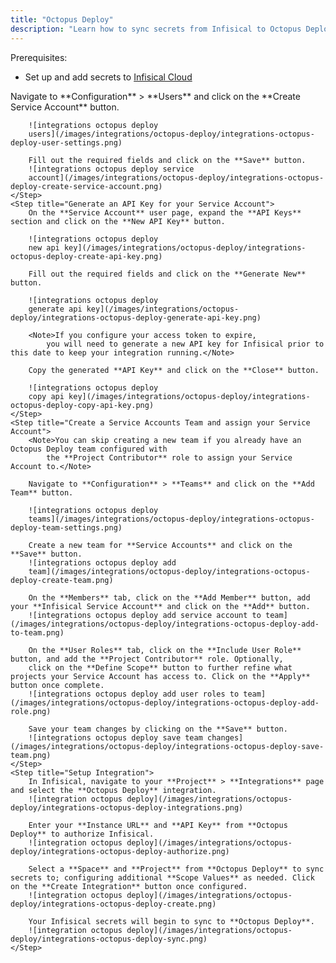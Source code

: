 ```yaml
---
title: "Octopus Deploy"
description: "Learn how to sync secrets from Infisical to Octopus Deploy"
---
```


Prerequisites:

- Set up and add secrets to [Infisical Cloud](https://app.infisical.com)

<Steps>
    <Step title="Create a Service Account for Infisical in Octopus Deploy">
        Navigate to **Configuration** > **Users** and click on the **Create Service Account** button.

        ![integrations octopus deploy
        users](/images/integrations/octopus-deploy/integrations-octopus-deploy-user-settings.png)

        Fill out the required fields and click on the **Save** button.
        ![integrations octopus deploy service
        account](/images/integrations/octopus-deploy/integrations-octopus-deploy-create-service-account.png)
    </Step>
    <Step title="Generate an API Key for your Service Account">
        On the **Service Account** user page, expand the **API Keys** section and click on the **New API Key** button.

        ![integrations octopus deploy
        new api key](/images/integrations/octopus-deploy/integrations-octopus-deploy-create-api-key.png)

        Fill out the required fields and click on the **Generate New** button.

        ![integrations octopus deploy
        generate api key](/images/integrations/octopus-deploy/integrations-octopus-deploy-generate-api-key.png)

        <Note>If you configure your access token to expire,
            you will need to generate a new API key for Infisical prior to this date to keep your integration running.</Note>

        Copy the generated **API Key** and click on the **Close** button.

        ![integrations octopus deploy
        copy api key](/images/integrations/octopus-deploy/integrations-octopus-deploy-copy-api-key.png)
    </Step>
    <Step title="Create a Service Accounts Team and assign your Service Account">
        <Note>You can skip creating a new team if you already have an Octopus Deploy team configured with
            the **Project Contributor** role to assign your Service Account to.</Note>

        Navigate to **Configuration** > **Teams** and click on the **Add Team** button.

        ![integrations octopus deploy
        teams](/images/integrations/octopus-deploy/integrations-octopus-deploy-team-settings.png)

        Create a new team for **Service Accounts** and click on the **Save** button.
        ![integrations octopus deploy add
        team](/images/integrations/octopus-deploy/integrations-octopus-deploy-create-team.png)

        On the **Members** tab, click on the **Add Member** button, add your **Infisical Service Account** and click on the **Add** button.
        ![integrations octopus deploy add service account to team](/images/integrations/octopus-deploy/integrations-octopus-deploy-add-to-team.png)

        On the **User Roles** tab, click on the **Include User Role** button, and add the **Project Contributor** role. Optionally,
        click on the **Define Scope** button to further refine what projects your Service Account has access to. Click on the **Apply** button once complete.
        ![integrations octopus deploy add user roles to team](/images/integrations/octopus-deploy/integrations-octopus-deploy-add-role.png)

        Save your team changes by clicking on the **Save** button.
        ![integrations octopus deploy save team changes](/images/integrations/octopus-deploy/integrations-octopus-deploy-save-team.png)
    </Step>
    <Step title="Setup Integration">
        In Infisical, navigate to your **Project** > **Integrations** page and select the **Octopus Deploy** integration.
        ![integration octopus deploy](/images/integrations/octopus-deploy/integrations-octopus-deploy-integrations.png)

        Enter your **Instance URL** and **API Key** from **Octopus Deploy** to authorize Infisical.
        ![integration octopus deploy](/images/integrations/octopus-deploy/integrations-octopus-deploy-authorize.png)

        Select a **Space** and **Project** from **Octopus Deploy** to sync secrets to; configuring additional **Scope Values** as needed. Click on the **Create Integration** button once configured.
        ![integration octopus deploy](/images/integrations/octopus-deploy/integrations-octopus-deploy-create.png)

        Your Infisical secrets will begin to sync to **Octopus Deploy**.
        ![integration octopus deploy](/images/integrations/octopus-deploy/integrations-octopus-deploy-sync.png)
    </Step>
</Steps>